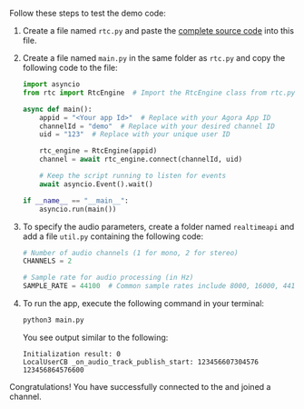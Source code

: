 <PlatformWrapper platform="python">

Follow these steps to test the demo code:

1. Create a file named `rtc.py` and paste the [complete source code](#complete-code) into this file.

1. Create a file named `main.py` in the same folder as `rtc.py` and copy the following code to the file:

    ```python
    import asyncio
    from rtc import RtcEngine  # Import the RtcEngine class from rtc.py

    async def main():
        appid = "<Your app Id>"  # Replace with your Agora App ID
        channelId = "demo"  # Replace with your desired channel ID
        uid = "123"  # Replace with your unique user ID

        rtc_engine = RtcEngine(appid)
        channel = await rtc_engine.connect(channelId, uid)

        # Keep the script running to listen for events
        await asyncio.Event().wait()

    if __name__ == "__main__":
        asyncio.run(main())
    ```

1. To specify the audio parameters, create a folder named `realtimeapi` and add a file `util.py` containing the following code:

    ```python
    # Number of audio channels (1 for mono, 2 for stereo)
    CHANNELS = 2

    # Sample rate for audio processing (in Hz)
    SAMPLE_RATE = 44100  # Common sample rates include 8000, 16000, 44100, 48000
    ```

1. To run the app, execute the following command in your terminal:

    ```bash
    python3 main.py
    ```

    You see output similar to the following:

    ```
    Initialization result: 0
    LocalUserCB _on_audio_track_publish_start: 123456607304576 123456864576600
    ```

Congratulations! You have successfully connected to the <Vg k="AGORA_BACKEND"/> and joined a channel.


</PlatformWrapper>